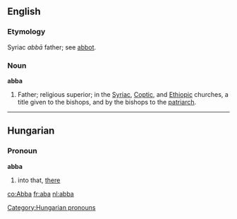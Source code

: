 ==English==
===Etymology===
Syriac ''abb&#0257;'' father; see [[abbot]].

===Noun===
'''abba'''

#Father; religious superior; in the [[Syriac]], [[Coptic]], and [[Ethiopic]] churches, a title given to the bishops, and by the bishops to the [[patriarch]].

----

==Hungarian==
===Pronoun===
'''abba'''

# into that, [[there]]

[[Category:Hungarian pronouns]]

[[co:Abba]]
[[fr:aba]]
[[nl:abba]]